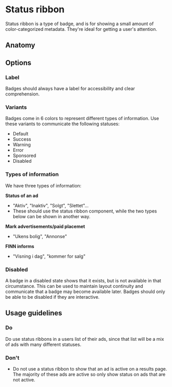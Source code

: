 # Status ribbon

Status ribbon is a type of badge, and is for showing a small amount of color-categorized metadata. They're ideal for getting a user's attention.

<Imagefullwidth image="status-ribbon-hero.svg" title="status ribbon example" />

<AssetLinks>
  <AssetLink href="https://react.fabric-ds.io/status-ribbon" />
  <AssetLink href="https://vue.fabric-ds.io/status-ribbon" />
</AssetLinks>

<TableOfContents />

## Anatomy

<Imagefullwidth image="status-ribbon-anatomy.svg" title="status ribbon anatomy example" />

## Options

### Label

Badges should always have a label for accessibility and clear comprehension.

### Variants

Badges come in 6 colors to represent different types of information. Use these variants to communicate the following statuses:

- Default
- Success
- Warning
- Error
- Sponsored
- Disabled

### Types of information

We have three types of information:

**Status of an ad**

- "Aktiv", "Inaktiv", "Solgt", "Slettet"...
- These should use the status ribbon component, while the two types below can be shown in another way.

**Mark advertisements/paid placemet**

- "Ukens bolig", "Annonse"

**FINN informs**

- "Visning i dag", "kommer for salg"

### Disabled

A badge in a disabled state shows that it exists, but is not available in that circumstance. This can be used to maintain layout continuity and communicate that a badge may become available later. Badges should only be able to be disabled if they are interactive.

## Usage guidelines

### Do

Do use status ribbons in a users list of their ads, since that list will be a mix of ads with many different statuses.

### Don't

- Do not use a status ribbon to show that an ad is active on a results page. The majority of these ads are active so only show status on ads that are not active.
